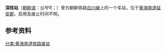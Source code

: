 {{朝鮮半島車站資訊
|公司色 = black
|文字色 = 
|站名 = 深桂站
|圖片 = 
|pxl = 
|圖片說明 =
|前一站 = [[青丹站|青丹]]
|前一站距離 = 3.5
|後一站距離 = 4.7
|後一站 = [[天台站_(黄海南道)|天台]]
|所屬路線 = [[白川線|白川線]]
|距離 = 24.0
|起點站 = [[长芳站|长芳]]
|諺文 = 심계역
|朝鮮漢字 = 深桂驛
|文觀部式 = 
|馬-賴式 =
|副站名 = 
|車站編號 = 
|停站路線數 = 
|所屬公司 = [[朝鲜民主主义人民共和国铁道省|朝鲜民主主义人民共和国铁道省]]
|所在地 =[[黄海南道|黄海南道]][[延安郡_(朝鲜)|延安郡]]
|車站構造 = 地面车站
|月台配置 = 
|啟用年月日 =  
|廢站年月日 = 
|上下車人次 = 
|統計年度 = 
|轉車 = 
|備註 = 
|全寬備註 = 
}}

'''深桂站'''（[[朝鲜语|朝鲜语]]：심계역；{{lang|ko|深桂驛}}）曾为朝鲜铁路[[白川線|白川線]]上的一个车站，位于[[黄海南道|黄海南道]][[延安郡_(朝鲜)|延安郡]]，启用及废止时间不明。

==参考资料==
{{reflist}}

{{白川線}}

[[分类:黄海南道铁路废站|分类:黄海南道铁路废站]]